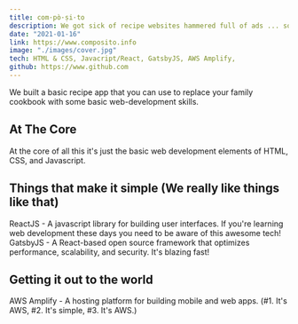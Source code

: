 ```yaml
---
title: com·pò·ṣi·to
description: We got sick of recipe websites hammered full of ads ... so, we made our own!
date: "2021-01-16"
link: https://www.composito.info
image: "./images/cover.jpg"
tech: HTML & CSS, Javacript/React, GatsbyJS, AWS Amplify, 
github: https://www.github.com
---
```


We built a basic recipe app that you can use to replace your family cookbook with some basic web-development skills.

## At The Core
At the core of all this it's just the basic web development elements of HTML, CSS, and Javascript.

## Things that make it simple (We really like things like that)
ReactJS - A javascript library for building user interfaces. If you're learning web development these days you need to be aware of this awesome tech!
GatsbyJS - A React-based open source framework that optimizes performance, scalability, and security. It's blazing fast!

## Getting it out to the world
AWS Amplify - A hosting platform for building mobile and web apps. (#1. It's AWS, #2. It's simple, #3. It's AWS.)

